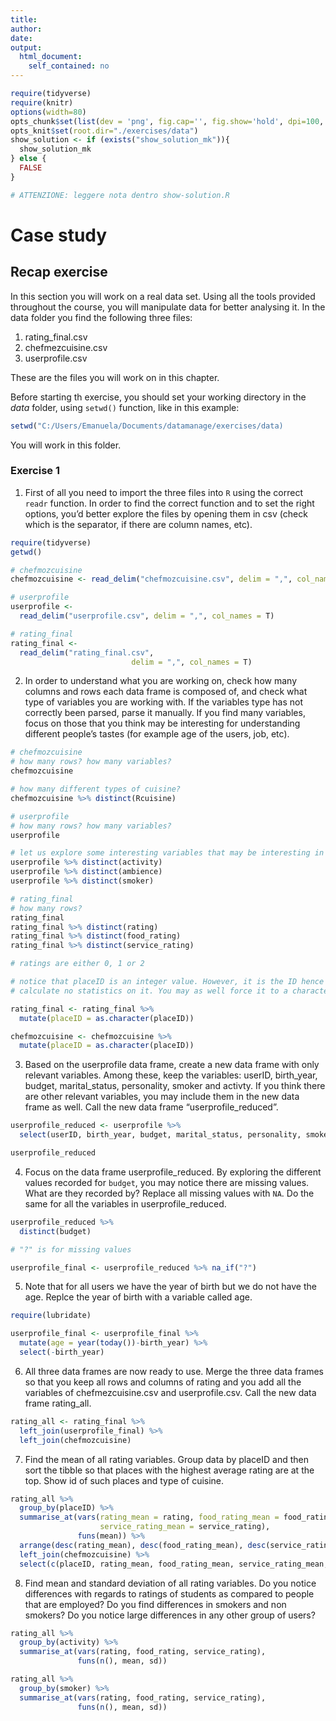 ```yaml
---
title: 
author:
date: 
output:
  html_document:
    self_contained: no
---
```


```r
require(tidyverse) 
require(knitr) 
options(width=80)
opts_chunk$set(list(dev = 'png', fig.cap='', fig.show='hold', dpi=100, fig.width=7, fig.height=7, fig.pos='H!'))#, fig.path="figures/lm-"))
opts_knit$set(root.dir="./exercises/data")
show_solution <- if (exists("show_solution_mk")){
  show_solution_mk
} else {
  FALSE
}

# ATTENZIONE: leggere nota dentro show-solution.R
```


Case study
================================

## Recap exercise
In this section you will work on a real data set. Using all the tools provided throughout the course, you will manipulate data for better analysing it. In the data folder you find the following three files:

1. rating_final.csv
2. chefmezcuisine.csv
3. userprofile.csv

These are the files you will work on in this chapter.

Before starting th exercise, you should set your working directory in the _data_ folder, using `setwd()` function, like in this example:

```r
setwd("C:/Users/Emanuela/Documents/datamanage/exercises/data)
```

You will work in this folder.


### Exercise 1

1. First of all you need to import the three files into `R` using the correct `readr` function. In order to find the correct function and to set the right options, you'd better explore the files by opening them in csv (check which is the separator, if there are column names, etc). 

```r
require(tidyverse)
getwd()

# chefmozcuisine
chefmozcuisine <- read_delim("chefmozcuisine.csv", delim = ",", col_names = T)

# userprofile
userprofile <- 
  read_delim("userprofile.csv", delim = ",", col_names = T)

# rating_final
rating_final <- 
  read_delim("rating_final.csv", 
                           delim = ",", col_names = T)
```


2. In order to understand what you are working on, check how many columns and rows each data frame is composed of, and check what type of variables you are working with. If the variables type has not correctly been parsed, parse it manually. If you find many variables, focus on those that you think may be interesting for understanding different people's tastes (for example age of the users, job, etc).

```r

# chefmozcuisine
# how many rows? how many variables?
chefmozcuisine

# how many different types of cuisine?
chefmozcuisine %>% distinct(Rcuisine)

# userprofile
# how many rows? how many variables?
userprofile

# let us explore some interesting variables that may be interesting in future analysis
userprofile %>% distinct(activity)
userprofile %>% distinct(ambience)
userprofile %>% distinct(smoker)

# rating_final
# how many rows?
rating_final
rating_final %>% distinct(rating)
rating_final %>% distinct(food_rating)
rating_final %>% distinct(service_rating)

# ratings are either 0, 1 or 2

# notice that placeID is an integer value. However, it is the ID hence you will 
# calculate no statistics on it. You may as well force it to a character vector.

rating_final <- rating_final %>% 
  mutate(placeID = as.character(placeID))

chefmozcuisine <- chefmozcuisine %>% 
  mutate(placeID = as.character(placeID))

```


3. Based on the userprofile data frame, create a new data frame with only relevant variables. Among these, keep the variables: userID, birth_year, budget, marital_status,  personality, smoker and activty. If you think there are other relevant variables, you may include them in the new data frame as well. Call the new data frame "userprofile_reduced".

```r
userprofile_reduced <- userprofile %>% 
  select(userID, birth_year, budget, marital_status, personality, smoker, activity)

userprofile_reduced
```


4. Focus on the data frame userprofile_reduced. By exploring the different values recorded for `budget`, you may notice there are missing values. What are they recorded by? Replace all missing values with `NA`.  Do the same for all the variables in userprofile_reduced.


```r
userprofile_reduced %>% 
  distinct(budget)

# "?" is for missing values

userprofile_final <- userprofile_reduced %>% na_if("?")

```


5. Note that for all users we have the year of birth but we do not have the age. Replce the year of birth with a variable called age.

```r
require(lubridate)

userprofile_final <- userprofile_final %>% 
  mutate(age = year(today())-birth_year) %>% 
  select(-birth_year)
```


6. All three data frames are now ready to use. Merge the three data frames so that you keep all rows and columns of rating and you add all the variables of chefmezcuisine.csv and userprofile.csv. Call the new data frame rating_all.

```r
rating_all <- rating_final %>% 
  left_join(userprofile_final) %>% 
  left_join(chefmozcuisine)
```


7. Find the mean of all rating variables. Group data by placeID and then sort the tibble so that places with the highest average rating are at the top. Show id of such places and type of cuisine.


```r
rating_all %>% 
  group_by(placeID) %>%
  summarise_at(vars(rating_mean = rating, food_rating_mean = food_rating, 
                    service_rating_mean = service_rating), 
               funs(mean)) %>%
  arrange(desc(rating_mean), desc(food_rating_mean), desc(service_rating_mean)) %>%
  left_join(chefmozcuisine) %>%
  select(c(placeID, rating_mean, food_rating_mean, service_rating_mean, Rcuisine))
```


8. Find mean and standard deviation of all rating variables. Do you notice differences with regards to ratings of students as compared to people that are employed? Do you find differences in smokers and non smokers? Do you notice large differences in any other group of users?


```r
rating_all %>% 
  group_by(activity) %>%
  summarise_at(vars(rating, food_rating, service_rating), 
               funs(n(), mean, sd))

rating_all %>% 
  group_by(smoker) %>%
  summarise_at(vars(rating, food_rating, service_rating), 
               funs(n(), mean, sd))
```

